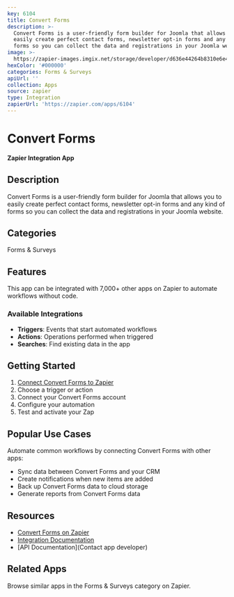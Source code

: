 ```yaml
---
key: 6104
title: Convert Forms
description: >-
  Convert Forms is a user-friendly form builder for Joomla that allows you to
  easily create perfect contact forms, newsletter opt-in forms and any kind of
  forms so you can collect the data and registrations in your Joomla website.
image: >-
  https://zapier-images.imgix.net/storage/developer/d636e44264b8310e6e4168274df7a74c.png?auto=format%2Ccompress&ixlib=python-3.0.0&q=50
hexColor: '#000000'
categories: Forms & Surveys
apiUrl: ''
collection: Apps
source: zapier
type: Integration
zapierUrl: 'https://zapier.com/apps/6104'
---
```

# Convert Forms

**Zapier Integration App**

## Description

Convert Forms is a user-friendly form builder for Joomla that allows you to easily create perfect contact forms, newsletter opt-in forms and any kind of forms so you can collect the data and registrations in your Joomla website.

## Categories

Forms & Surveys

## Features

This app can be integrated with 7,000+ other apps on Zapier to automate workflows without code.

### Available Integrations

- **Triggers**: Events that start automated workflows
- **Actions**: Operations performed when triggered
- **Searches**: Find existing data in the app

## Getting Started

1. [Connect Convert Forms to Zapier](https://zapier.com/apps/6104)
2. Choose a trigger or action
3. Connect your Convert Forms account
4. Configure your automation
5. Test and activate your Zap

## Popular Use Cases

Automate common workflows by connecting Convert Forms with other apps:

- Sync data between Convert Forms and your CRM
- Create notifications when new items are added
- Back up Convert Forms data to cloud storage
- Generate reports from Convert Forms data

## Resources

- [Convert Forms on Zapier](https://zapier.com/apps/6104)
- [Integration Documentation](https://zapier.com/apps/6104/integrations)
- [API Documentation](Contact app developer)

## Related Apps

Browse similar apps in the Forms & Surveys category on Zapier.
